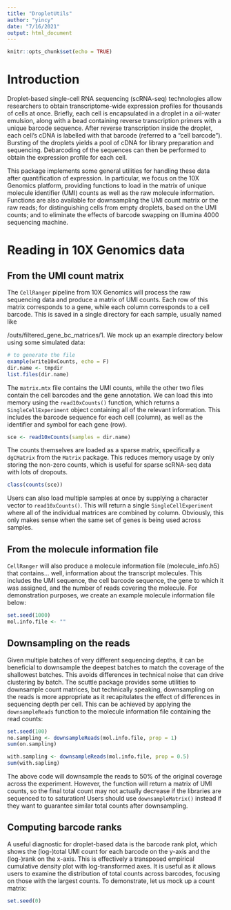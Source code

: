 ```yaml
---
title: "DropletUtils"
author: "yincy"
date: "7/16/2021"
output: html_document
---
```


```r
knitr::opts_chunk$set(echo = TRUE)
```

# Introduction

Droplet-based single-cell RNA sequencing (scRNA-seq) technologies allow researchers to obtain transcriptome-wide expression profiles for thousands of cells at once. Briefly, each cell is encapsulated in a droplet in a oil-water emulsion, along with a bead containing reverse transcription primers with a unique barcode sequence. After reverse transcription inside the droplet, each cell’s cDNA is labelled with that barcode (referred to a “cell barcode”). Bursting of the droplets yields a pool of cDNA for library preparation and sequencing. Debarcoding of the sequences can then be performed to obtain the expression profile for each cell.

This package implements some general utilities for handling these data after quantification of expression. In particular, we focus on the 10X Genomics platform, providing functions to load in the matrix of unique molecule identifier (UMI) counts as well as the raw molecule information. Functions are also available for downsampling the UMI count matrix or the raw reads; for distinguishing cells from empty droplets, based on the UMI counts; and to eliminate the effects of barcode swapping on Illumina 4000 sequencing machine.  

# Reading in 10X Genomics data
## From the UMI count matrix
The `CellRanger` pipeline from 10X Genomics will process the raw sequencing data and produce a matrix of UMI counts. Each row of this matrix corresponds to a gene, while each column corresponds to a cell barcode. This is saved in a single directory for each sample, usually named like <OUTPUT>/outs/filtered_gene_bc_matrices/<GENOME>1. We mock up an example directory below using some simulated data:  

```r
# to generate the file
example(write10xCounts, echo = F)
dir.name <- tmpdir
list.files(dir.name)
```
The `matrix.mtx` file contains the UMI counts, while the other two files contain the cell barcodes and the gene annotation. We can load this into memory using the `read10xCounts()` function, which returns a `SingleCellExperiment` object containing all of the relevant information. This includes the barcode sequence for each cell (column), as well as the identifier and symbol for each gene (row).  

```r
sce <- read10xCounts(samples = dir.name)
```

The counts themselves are loaded as a sparse matrix, specifically a `dgCMatrix` from the `Matrix` package. This reduces memory usage by only storing the non-zero counts, which is useful for sparse scRNA-seq data with lots of dropouts.  

```r
class(counts(sce))
```

Users can also load multiple samples at once by supplying a character vector to `read10xCounts()`. This will return a single `SingleCellExperiment` where all of the individual matrices are combined by column. Obviously, this only makes sense when the same set of genes is being used across samples.  

## From the molecule information file
`CellRanger` will also produce a molecule information file (molecule_info.h5) that contains… well, information about the transcript molecules. This includes the UMI sequence, the cell barcode sequence, the gene to which it was assigned, and the number of reads covering the molecule. For demonstration purposes, we create an example molecule information file below:

```r
set.seed(1000)
mol.info.file <- ""
```


## Downsampling on the reads
Given multiple batches of very different sequencing depths, it can be beneficial to downsample the deepest batches to match the coverage of the shallowest batches. This avoids differences in technical noise that can drive clustering by batch. The scuttle package provides some utilities to downsample count matrices, but technically speaking, downsampling on the reads is more appropriate as it recapitulates the effect of differences in sequencing depth per cell. This can be achieved by applying the `downsampleReads` function to the molecule information file containing the read counts:  

```r
set.seed(100)
no.sampling <- downsampleReads(mol.info.file, prop = 1)
sum(on.sampling)
```

```r
with.sampling <- downsampleReads(mol.info.file, prop = 0.5)
sum(with.sapling)
```

The above code will downsample the reads to 50% of the original coverage across the experiment. However, the function will return a matrix of UMI counts, so the final total count may not actually decrease if the libraries are sequenced to to saturation! Users should use  `downsampleMatrix()` instead if they want to guarantee similar total counts after downsampling.


## Computing barcode ranks
A useful diagnostic for droplet-based data is the barcode rank plot, which shows the (log-)total UMI count for each barcode on the y-axis and the (log-)rank on the x-axis. This is effectively a transposed empirical cumulative density plot with log-transformed axes. It is useful as it allows users to examine the distribution of total counts across barcodes, focusing on those with the largest counts. To demonstrate, let us mock up a count matrix:  

```r
set.seed(0)

```



























